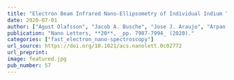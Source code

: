 ```yaml
---
title: "Electron Beam Infrared Nano-Ellipsometry of Individual Indium Tin Oxide Nanocrystals"
date: 2020-07-01
author: ["Agust Olafsson", "Jacob A. Busche", "Jose J. Araujo", "Arpan Maiti", "Juan Carlos Idrobo", "Daniel R. Gamelin", "David J. Masiello", "Jon P. Camden"]
publication: "Nano Letters, **20**, _pp. 7987-7994_ (2020)."
categories: ["fast_electron_nano-spectroscopy"]
url_source: https://doi.org/10.1021/acs.nanolett.0c02772
url_preprint: 
image: featured.jpg
pub_number: 57
---
```

